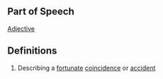 ==Part of Speech==
[[Adjective]]
==Definitions==
#Describing a [[fortunate]] [[coincidence]] or [[accident]]